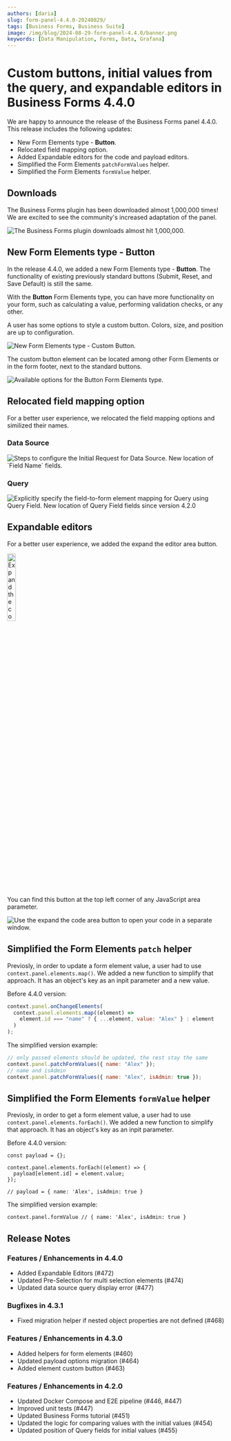 ```yaml
---
authors: [daria]
slug: form-panel-4.4.0-20240829/
tags: [Business Forms, Business Suite]
image: /img/blog/2024-08-29-form-panel-4.4.0/banner.png
keywords: [Data Manipulation, Forms, Data, Grafana]
---
```



# Custom buttons, initial values from the query, and expandable editors in Business Forms 4.4.0

We are happy to announce the release of the Business Forms panel 4.4.0. This release includes the following updates:

- New Form Elements type - **Button**.
- Relocated field mapping option.
- Added Expandable editors for the code and payload editors.
- Simplified the Form Elements `patchFormValues` helper.
- Simplified the Form Elements `formValue` helper.

<Catalog date="August 29, 2024" />

## Downloads

The Business Forms plugin has been downloaded almost 1,000,000 times! We are excited to see the community's increased adaptation of the panel.

<Image
  title="The Business Forms plugin downloads almost hit 1,000,000."
  src="/img/blog/2024-08-29-form-panel-4.4.0/downloads.png"
/>

## New Form Elements type - **Button**

In the release 4.4.0, we added a new Form Elements type - **Button**. The functionality of existing previously standard buttons (Submit, Reset, and Save Default) is still the same.

With the **Button** Form Elements type, you can have more functionality on your form, such as calculating a value, performing validation checks, or any other.

A user has some options to style a custom button. Colors, size, and position are up to configuration.

<Image
  title="New Form Elements type - Custom Button."
  src="/img/blog/2024-08-29-form-panel-4.4.0/buttons-dash.png"
/>

The custom button element can be located among other Form Elements or in the form footer, next to the standard buttons.

<Image
  title="Available options for the Button Form Elements type."
  src="/img/blog/2024-08-29-form-panel-4.4.0/buttons-options.png"
/>

## Relocated field mapping option

For a better user experience, we relocated the field mapping options and similized their names.

### Data Source

<Image
  title="Steps to configure the Initial Request for Data Source. New location of `Field Name` fields."
  src="/img/blog/2024-08-29-form-panel-4.4.0/field-name-ds-440.png"
/>

### Query

<Image
  title="Explicitly specify the field-to-form element mapping for Query using Query Field. New location of Query Field fields since version 4.2.0"
  src="/img/blog/2024-08-29-form-panel-4.4.0/field-name-query-440.png"
/>

## Expandable editors

For a better user experience, we added the expand the editor area button.

<Image
  title="Expand the code area button."
  src="/img/blog/2024-08-26-dynamictext-panel-5.3.0/button.png"
  width="20%"
/>

You can find this button at the top left corner of any JavaScript area parameter.

<Image
  title="Use the expand the code area button to open your code in a separate window."
  src="/img/blog/2024-08-29-form-panel-4.4.0/window.png"
/>

## Simplified the Form Elements `patch` helper

Previosly, in order to update a form element value, a user had to use `context.panel.elements.map()`. We added a new function to simplify that approach. It has an object's key as an inpit parameter and a new value.

Before 4.4.0 version:

```javascript
context.panel.onChangeElements(
  context.panel.elements.map((element) =>
    element.id === "name" ? { ...element, value: "Alex" } : element
  )
);
```

The simplified version example:

```javascript
// only passed elements should be updated, the rest stay the same
context.panel.patchFormValues({ name: "Alex" });
// name and isAdmin
context.panel.patchFormValues({ name: "Alex", isAdmin: true });
```

## Simplified the Form Elements `formValue` helper

Previosly, in order to get a form element value, a user had to use `context.panel.elements.forEach()`. We added a new function to simplify that approach. It has an object's key as an inpit parameter.

Before 4.4.0 version:

```
const payload = {};

context.panel.elements.forEach((element) => {
  payload[element.id] = element.value;
});

// payload = { name: 'Alex', isAdmin: true }
```

The simplified version example:

```
context.panel.formValue // { name: 'Alex', isAdmin: true }
```

<GettingStarted />

<Tutorial />

## Release Notes

### Features / Enhancements in 4.4.0

- Added Expandable Editors (#472)
- Updated Pre-Selection for multi selection elements (#474)
- Updated data source query display error (#477)

### Bugfixes in 4.3.1

- Fixed migration helper if nested object properties are not defined (#468)

### Features / Enhancements in 4.3.0

- Added helpers for form elements (#460)
- Updated payload options migration (#464)
- Added element custom button (#463)

### Features / Enhancements in 4.2.0

- Updated Docker Compose and E2E pipeline (#446, #447)
- Improved unit tests (#447)
- Updated Business Forms tutorial (#451)
- Updated the logic for comparing values with the initial values (#454)
- Updated position of Query fields for initial values (#455)

<Feedback />
